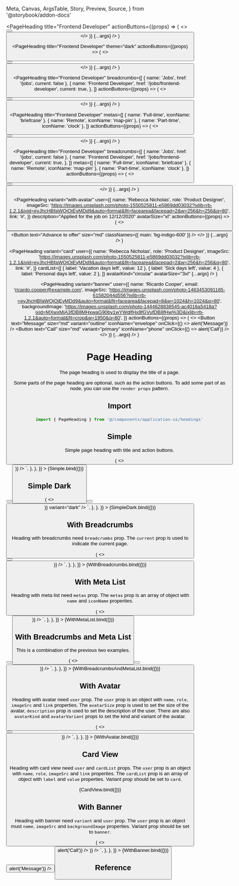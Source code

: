   Meta,
  Canvas,
  ArgsTable,
  Story,
  Preview,
  Source,
} from '@storybook/addon-docs'

<Meta title="Application UI/Headings/Page Heading" component={PageHeading} />

  <PageHeading
    title="Frontend Developer"
    actionButtons={(props) => (
      <>
        <Button text="Edit" size="md" variant="outline" />
        <Button text="Publish" size="md" variant="dark" />
      </>
    )}
    {...args}
  />
)

  <PageHeading
    title="Frontend Developer"
    theme="dark"
    actionButtons={(props) => (
      <>
        <Button text="Edit" size="md" variant="outline" />
        <Button text="Publish" size="md" variant="dark" />
      </>
    )}
    {...args}
  />
)

  <PageHeading
    title="Frontend Developer"
    breadcrumbs={[
      { name: 'Jobs', href: '/jobs', current: false },
      {
        name: 'Frontend Developer',
        href: '/jobs/frontend-developer',
        current: true,
      },
    ]}
    actionButtons={(props) => (
      <>
        <Button text="Edit" size="md" variant="outline" />
        <Button text="Publish" size="md" variant="dark" />
      </>
    )}
    {...args}
  />
)

  <PageHeading
    title="Frontend Developer"
    metas={[
      { name: 'Full-time', iconName: 'briefcase' },
      { name: 'Remote', iconName: 'map-pin' },
      { name: 'Part-time', iconName: 'clock' },
    ]}
    actionButtons={(props) => (
      <>
        <Button text="Edit" size="md" variant="outline" />
        <Button text="Publish" size="md" variant="dark" />
      </>
    )}
    {...args}
  />
)

  <PageHeading
    title="Frontend Developer"
    breadcrumbs={[
      { name: 'Jobs', href: '/jobs', current: false },
      {
        name: 'Frontend Developer',
        href: '/jobs/frontend-developer',
        current: true,
      },
    ]}
    metas={[
      { name: 'Full-time', iconName: 'briefcase' },
      { name: 'Remote', iconName: 'map-pin' },
      { name: 'Part-time', iconName: 'clock' },
    ]}
    actionButtons={(props) => (
      <>
        <Button text="Edit" size="md" variant="outline" />
        <Button text="Publish" size="md" variant="dark" />
      </>
    )}
    {...args}
  />
)

  <PageHeading
    variant="with-avatar"
    user={{
      name: 'Rebecca Nicholas',
      role: 'Product Designer',
      imageSrc:
        'https://images.unsplash.com/photo-1550525811-e5869dd03032?ixlib=rb-1.2.1&ixid=eyJhcHBfaWQiOjEyMDd9&auto=format&fit=facearea&facepad=2&w=256&h=256&q=80',
      link: '#',
    }}
    description="Applied for the job on 12/12/2020"
    avatarSize="xl"
    actionButtons={(props) => (
      <>
        <Button text="Disqualify" size="md" variant="outline" />
        <Button
          text="Advance to offer"
          size="md"
          classNames={{ main: 'bg-indigo-600' }}
        />
      </>
    )}
    {...args}
  />
)

  <PageHeading
    variant="card"
    user={{
      name: 'Rebecca Nicholas',
      role: 'Product Designer',
      imageSrc:
        'https://images.unsplash.com/photo-1550525811-e5869dd03032?ixlib=rb-1.2.1&ixid=eyJhcHBfaWQiOjEyMDd9&auto=format&fit=facearea&facepad=2&w=256&h=256&q=80',
      link: '#',
    }}
    cardList={[
      { label: 'Vacation days left', value: 12 },
      { label: 'Sick days left', value: 4 },
      { label: 'Personal days left', value: 2 },
    ]}
    avatarKind="circular"
    avatarSize="3xl"
    {...args}
  />
)

  <PageHeading
    variant="banner"
    user={{
      name: 'Ricardo Cooper',
      email: 'ricardo.cooper@example.com',
      imageSrc:
        'https://images.unsplash.com/photo-1463453091185-61582044d556?ixlib=rb-=eyJhcHBfaWQiOjEyMDd9&auto=format&fit=facearea&facepad=8&w=1024&h=1024&q=80',
      backgroundImage:
        'https://images.unsplash.com/photo-1444628838545-ac4016a5418a?ixid=MXwxMjA3fDB8MHxwaG90by1wYWdlfHx8fGVufDB8fHw%3D&ixlib=rb-1.2.1&auto=format&fit=crop&w=1950&q=80',
    }}
    actionButtons={(props) => (
      <>
        <Button
          text="Message"
          size="md"
          variant="outline"
          iconName="envelope"
          onClick={() => alert('Message')}
        />
        <Button
          text="Call"
          size="md"
          variant="primary"
          iconName="phone"
          onClick={() => alert('Call')}
        />
      </>
    )}
    {...args}
  />
)

# Page Heading

The page heading is used to display the title of a page.

Some parts of the page heading are optional, such as the action buttons. To add some part of as node, you can use the `render props` pattern.

## Import

```js
import { PageHeading } from '@/components/application-ui/headings'
```

## Simple

Simple page heading with title and action buttons.

<Canvas>
  <Story
    name="Simple"
    parameters={{
      docs: {
        source: {
          code: `
<PageHeading
  title="Frontend Developer"
  actionButtons={() => (
    <>
      <Button text="Edit" size="md" variant="outline" />
      <Button text="Publish" size="md" variant="dark" />
    </>
  )}
/>
`,
        },
      },
    }}
  >
    {Simple.bind({})}
  </Story>
</Canvas>

## Simple Dark

<Canvas>
  <Story
    name="Simple Dark"
    parameters={{
      docs: {
        source: {
          code: `
<PageHeading
  title="Frontend Developer"
  actionButtons={() => (
    <>
      <Button text="Edit" size="md" variant="outline" />
      <Button text="Publish" size="md" variant="dark" />
    </>
  )}
  variant="dark"
/>
`,
        },
      },
    }}
  >
    {SimpleDark.bind({})}
  </Story>
</Canvas>

## With Breadcrumbs

Heading with breadcrumbs need `breadcrumbs` prop. The `current` prop is used to indicate the current page.

<Canvas>
  <Story
    name="With Breadcrumbs"
    parameters={{
      docs: {
        source: {
          code: `
<PageHeading
  title="Frontend Developer"
  breadcrumbs={[
    { name: 'Jobs', href: '/jobs', current: false },
    {
      name: 'Frontend Developer',
      href: '/jobs/frontend-developer',
      current: true,
    },
  ]}
  actionButtons={() => (
    <>
      <Button text="Edit" size="md" variant="outline" />
      <Button text="Publish" size="md" variant="dark" />
    </>
  )}
/>
`,
        },
      },
    }}
  >
    {WithBreadcrumbs.bind({})}
  </Story>
</Canvas>

## With Meta List

Heading with meta list need `metas` prop. The `metas` prop is an array of object with `name` and `iconName` properties.

<Canvas>
  <Story
    name="With Meta List"
    parameters={{
      docs: {
        source: {
          type: 'code',
          code: `
<PageHeading
  title="Frontend Developer"
  metas={[
    { name: 'Full-time', iconName: 'briefcase' },
    { name: 'Remote', iconName: 'map-pin' },
    { name: 'Part-time', iconName: 'clock' },
  ]}
  actionButtons={() => (
    <>
      <Button text="Edit" size="md" variant="outline" />
      <Button text="Publish" size="md" variant="dark" />
    </>
  )}
/>
`,
        },
      },
    }}
  >
    {WithMetaList.bind({})}
  </Story>
</Canvas>

## With Breadcrumbs and Meta List

This is a combination of the previous two examples.

<Canvas>
  <Story
    name="With Breadcrumbs and Meta List"
    parameters={{
      docs: {
        source: {
          type: 'code',
          code: `
<PageHeading
  title="Frontend Developer"
  breadcrumbs={[
    { name: 'Jobs', href: '/jobs', current: false },
    {
      name: 'Frontend Developer',
      href: '/jobs/frontend-developer',
      current: true,
    },
  ]}
  metas={[
    { name: 'Full-time', iconName: 'briefcase' },
    { name: 'Remote', iconName: 'map-pin' },
    { name: 'Part-time', iconName: 'clock' },
  ]}
  actionButtons={() => (
    <>
      <Button text="Edit" size="md" variant="outline" />
      <Button text="Publish" size="md" variant="dark" />
    </>
  )}
/>
`,
        },
      },
    }}
  >
    {WithBreadcrumbsAndMetaList.bind({})}
  </Story>
</Canvas>

## With Avatar

Heading with avatar need `user` prop. The `user` prop is an object with `name`, `role`, `imageSrc` and `link` properties. The `avatarSize` prop is used to set the size of the avatar, `description` prop is used to set the description of the user. There are also `avatarKind` and `avatarVariant` props to set the kind and variant of the avatar.

<Canvas>
  <Story
    name="With Avatar"
    parameters={{
      docs: {
        source: {
          type: 'code',
          code: `
<PageHeading
  variant="with-avatar"
  user={{
    name: 'Rebecca Nicholas',
    role: 'Product Designer',
    imageSrc:
      'https://images.unsplash.com/photo-1550525811-e5869dd03032?ixlib=rb-1.2.1&ixid=eyJhcHBfaWQiOjEyMDd9&auto=format&fit=facearea&facepad=2&w=256&h=256&q=80',
    link: '#',
  }}
  description="Applied for the job on 12/12/2020"
  avatarSize="xl"
  actionButtons={() => (
    <>
      <Button text="Disqualify" size="md" variant="outline" />
      <Button text="Advance to offer" size="md" classNames={{ main: "bg-indigo-600" }} />
    </>
  )}
/>
`,
        },
      },
    }}
  >
    {WithAvatar.bind({})}
  </Story>
</Canvas>

## Card View

Heading with card view need `user` and `cardList` props. The `user` prop is an object with `name`, `role`, `imageSrc` and `link` properties. The `cardList` prop is an array of object with `label` and `value` properties. Variant prop should be set to `card`.

<Canvas>
  <Story name="Card View">{CardView.bind({})}</Story>
</Canvas>

## With Banner

Heading with banner need `variant` and `user` prop. The `user` prop is an object must `name`, `imageSrc` and `backgroundImage` properties. Variant prop should be set to `banner`.

<Canvas>
  <Story
    name="With Banner"
    parameters={{
      docs: {
        source: {
          type: 'code',
          code: `
<PageHeading
  variant="banner"
  user={{
    name: 'Ricardo Cooper',
    email: 'ricardo.cooper@example.com',
    imageSrc:
      'https://images.unsplash.com/photo-1463453091185-61582044d556?ixlib=rb-=eyJhcHBfaWQiOjEyMDd9&auto=format&fit=facearea&facepad=8&w=1024&h=1024&q=80',
    backgroundImage:
      'https://images.unsplash.com/photo-1444628838545-ac4016a5418a?ixid=MXwxMjA3fDB8MHxwaG90by1wYWdlfHx8fGVufDB8fHw%3D&ixlib=rb-1.2.1&auto=format&fit=crop&w=1950&q=80',
  }}
  actionButtons={() => (
    <>
      <Button
        text="Message"
        size="md"
        variant="outline"
        iconName="envelope"
        onClick={() => alert('Message')}
      />
      <Button
        text="Call"
        size="md"
        variant="primary"
        iconName="phone"
        onClick={() => alert('Call')}
      />
    </>
  )}
/>
`,
        },
      },
    }}
  >
    {WithBanner.bind({})}
  </Story>
</Canvas>

## Reference

<ArgsTable of={PageHeading} />
